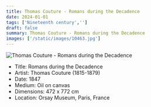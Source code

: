 ```yaml
---
title: Thomas Couture - Romans during the Decadence
date: 2024-01-01
tags: ['Nineteenth century','']
draft: false
summary: Thomas Couture - Romans during the Decadence
images: ['/static/images/10463.jpg']
---
```


![Thomas Couture - Romans during the Decadence](/static/images/10463.jpg)

* Title: Romans during the Decadence
* Artist: Thomas Couture (1815-1879)
* Date: 1847
* Medium: Oil on canvas
* Dimensions: 472 x 772 cm 
* Location: Orsay Museum, Paris, France


